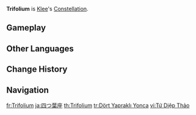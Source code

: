 {{Constellation Overview Infobox
|title     = Trifolium
|character = Klee
|meaning   = Clover
}}
'''Trifolium''' is [[Klee]]'s [[Constellation]].

==Gameplay==
{{Constellation Table|Klee}}

==Other Languages==
{{Other Languages
|en       = Trifolium
|en_lang  = la
|en_tl    = Clover
|zhs      = 四叶草座
|zhs_rm   = Sìyècǎo-zuò
|zht      = 四葉草座
|zht_rm   = Sìyècǎo-zuò
|zh_tl    = Four-Leaf Clover Constellation
|ja       = 四つ葉座
|ja_rm    = Yotsuba-za
|ja_tl    = Four-Leaf Constellation
|ko       = 네잎클로버자리
|ko_rm    = Ne-ip-Ceullobeo-jari
|ko_tl    = Four-Leaf Clover Constellation
|es       = Trifolium
|fr       = Trifolium
|ru       = Четырёхлистный Клевер
|ru_tl    = Four-Leaf Clover
|th       = Trifolium
|vi       = {{tt|Tứ Diệp Thảo|四葉草}}
|vi_tl    = Four-Leaf Clover{{Sino|vi|part=1}}
|de       = Trifolium
|id       = Trifolium
|pt       = Trifolium
|tr       = Dört Yapraklı Yonca
|tr_tl    = Four Leaf Clover
|it       = Trifolium
}}

==Change History==
{{Change History|1.0}}

==Navigation==
{{Constellation Navbox}}

[[fr:Trifolium]]
[[ja:四つ葉座]]
[[th:Trifolium]]
[[tr:Dört Yapraklı Yonca]]
[[vi:Tứ Diệp Thảo]]